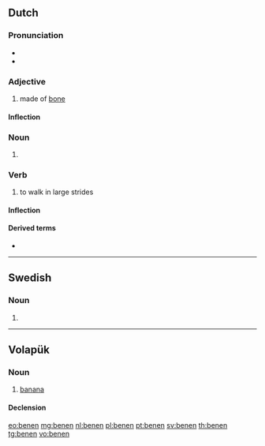 ==Dutch==

===Pronunciation===
* {{audio|Nl-benen.ogg|Audio|lang=nl}}
* {{rhymes|eːnən|lang=nl}}

===Adjective===
{{nl-adj|-}}

# made of [[bone]]

====Inflection====
{{nl-decl-adj||-|pred=-|part=-}}

===Noun===
{{head|nl|noun plural form}}

# {{nl-noun form of|pl|been}}

===Verb===
{{nl-verb}}

# to walk in large strides

====Inflection====
{{nl-conj-wk|been|bene}}

====Derived terms====
* {{l|nl|bijbenen}}

----

==Swedish==

===Noun===
{{head|sv|noun form}}

# {{sv-noun-form-def-pl|ben}}

----

==Volapük==

===Noun===
{{vo-noun}}

# [[banana]]

====Declension====
{{vo-decl-noun}}

[[eo:benen]]
[[mg:benen]]
[[nl:benen]]
[[pl:benen]]
[[pt:benen]]
[[sv:benen]]
[[th:benen]]
[[tg:benen]]
[[vo:benen]]